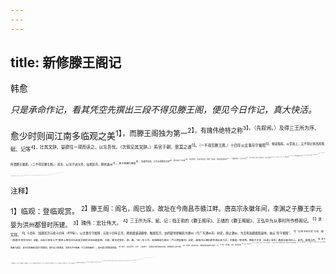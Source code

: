 ```yaml
---
---
---
```

title: 新修滕王阁记
---



韩愈

*只是承命作记，看其凭空先撰出三段不得见滕王阁，便见今日作记，真大快活。*

愈少时则闻江南多临观之美<sup>1】，而滕王阁独为第一<sup>2】，有瑰伟绝特之称<sup>3】。（先叙闻。）及得三王所为序、赋、记等<sup>4】，壮其文辞，益欲往一观而读之，以忘吾忧。（次叙见其文辞。）系官于朝，愿莫之遂<sup>5】。（一不得见滕王阁。）十四年以言事斥守揭阳<sup>6】，便道取疾，以至海上，又不得过南昌而观所谓滕王阁者。（二不得见滕王阁。）其冬，以天子进大号，加恩区内，移刺袁州<sup>7】。袁于南昌为属邑<sup>8】，私喜幸自语，以为当得躬诣大府<sup>9】，受约束于下执事<sup>10】。（先自添色。）及其无事且还，傥得一至其处，窍寄目偿所愿焉<sup>11】。（一何曲折多态！）至州之七月<sup>17】，诏以中书舍人太原王公为御史中丞、观察江南西道<sup>13】。洪、江、饶、虔、吉、信、抚、袁悉属治所<sup>19】。八州之人，前所不便及所愿欲而不得者<sup>15】，公至之日，皆罢行之。大者驿闻<sup>16】，小者立变，春生秋杀<sup>17】，阳开阴闭<sup>18】。令修于庭户数日之间，而人自得于湖山千里之外。吾虽欲出意见，论利害，听命于幕下，而吾州乃无一事可假而行者<sup>19】，又安得舍己所事以勤馆人＠？则滕王阁又无因而至焉矣。（三不得见滕王阁。粗览之，若只为自己行文章法，却不知其已将王公政迹无不悉书。文章虚实宾主之妙，乃不可以一笔定之矣。）
其岁九月，人吏浃和<sup>20】，公与监军使燕于此阁<sup>2】。文武宾士，皆与在席。酒半，合辞言曰<sup>2】：“此屋不修且坏，（请修。）前公为从事此邦<sup>18】，适理新之。公所为文，实书在壁。（曲折多态。）今三十年而公来为邦伯<sup>2】，适及期月<sup>4】，公又来燕于此，公乌得无情哉<sup>2】！＂公应曰：“诺。”（辞令蕴藉之甚。）于是栋、楹、梁、桷、板、槛之腐黑挠折者<sup>18】，盖瓦、级砖之
破缺者<sup>2】，赤白之漫漶不鲜者<sup>3】，治之则已，无侈前人，无废后观<sup>32】。（叙修阁事又详又省，妙，妙。）工既讫功，公以众饮，而以书命愈曰：“子其为我记之。”愈既以未得造观为叹<sup>3】，窃喜载名其上，词列三王之次，有荣耀焉，乃不辞而承公命。（前三不得见，写来正独为此段愉快也。）其江山之好，登望之乐，虽老矣，如获从公游<sup>3】，尚能为公赋之<sup>3】。（再添一笔，馀勇可贾，在他人更无此。）

<sup>注释】

<sup>1】临观：登临观赏。
<sup>2】滕王阁：阁名，阁已毁，故址在今南昌市赣江畔。唐高宗永徽年间，李渊之子滕王李元婴为洪州都督时所建。
<sup>3】瑰伟：宏壮伟大。
<sup>4】三王所为序、赋、记：指王勃的《滕王阁序》、王绪的《滕王阁赋》、王弘中为从事时所作修阁记。
<sup>5】遂：实现。
<sup>6】十四年：指唐宪宗元和十四年（819年）。以言事斥守揭阳：元和十四年正月，韩愈因谏迎佛骨，触怒宪宗，由刑部侍郎被贬为潮州（今广东潮州市）刺史。唐之潮州，为汉南海郡揭阳县地，故云“斥守揭阳”。
<sup>7】“以天子进大号”三句：据《新唐书·宪宗本纪》记载，元和十四年七月“群臣上尊号曰元和圣文神武法天应道皇帝。大赦，赐文武官阶、勋、爵。”这一年十月，改授韩愈为袁州（今江西宜春市）刺史，因袁州比潮州距京城长安为近，也算是一种恩荣。韩愈于次年（元和十五年）春到达袁州任上。区内，国境之内。
<sup>8】袁于南昌为属邑：袁州对南昌来说是它的属地。唐代设江南西道，治所在洪州南昌（今江西南昌市）。袁州属江南西道管辖。
<sup>9】躬诣：亲自去到。大府：上级官厅，这里指江南西道采访使、观察使办公的厅房。
<sup>10】下执事：指供采访使、观察使指挥役使的下级吏、仆。
<sup>11】寄目：犹言寓目，看到，指观览景致。
<sup>12】至州：到达袁州。
<sup>13】王公：名仲舒，字弘中，并州祁（今山西祁县）人。元和十五年夏，王仲舒出为洪州刺史、御史中丞充江南西道观察使。
<sup>14】洪：洪州，治所在南昌。江：江州，治所在浔阳（今江西九江市）。饶：饶州，治所在鄱阳（今江西鄱阳县）。虔：虔州，治所在赣县（今江西赣州市）。吉：吉州，治所在庐陵（今江西吉安市）。信：信州，治所在上饶（今江西上饶市）。抚：抚州，治所在临川（今江西抚州市）。袁：袁州，治所在宜春。
<sup>15】所愿欲而不得者：想去而尚未成行的人。
<sup>16】驿闻：指不必亲自去南昌禀告，只通过驿站把有关公文呈上即可。
<sup>17】春生：春气和畅，孕生万物。秋杀：秋气肃杀。《后汉书·张敏传》：“春生秋杀，天道之常。春一物枯即为灾，秋一物华即为异。王者承天地，顺四时，法圣人，从经律。”
<sup>18】阳开阴闭：指阴阳二气的变化。
<sup>19】假：凭借。
<sup>20】馆人：管理馆舍、招待宾客的人。
<sup>21】決和：和洽。
<sup>22】监军使；官名，即监军。隋末以御史监军，唐玄宗以后多以宣官监军。燕：同“嬿”，举行宴会的意思。
<sup>23】合辞：众口一辞。
<sup>24】从事：州郡行政长官的僚属。
<sup>25】邦伯：州牧，这里指任洪州刺史之职。
<sup>26】期（jī机）月：周月，一整月。
<sup>27】乌得：怎么能？
<sup>28】栋：房屋的正梁。楹：房柱。梁：架在墙上或柱上以支撑屋顶的横木。桷：屋椽。板：壁间木板。槛（jiàn建）：栏杆。挠折；弯曲断折。
<sup>39】盖瓦：楼顶的瓦。级砖：石级上的砖。
<sup>30】赤白：指滕王阁墙壁、梁柱上原来的色彩。漫漶：敞坏斑驳，模糊不清。鲜：鲜明。
<sup>31】侈：过分，超过。
<sup>32】无废后观：指重修滕王阁，使它不致倾塌，这样后人就能登临观览了。
<sup>33】造观：前往观览。
<sup>34】从：跟从。
<sup>35】赋之：赋诗吟诵此事。赋，用作动词。
